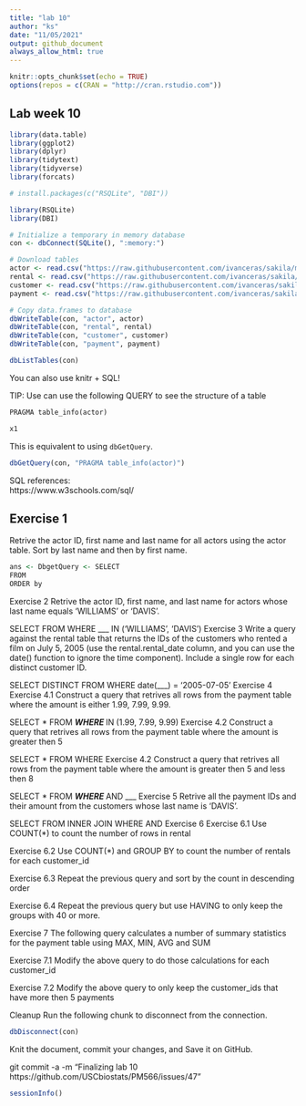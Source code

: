 ```yaml
---
title: "lab 10"
author: "ks"
date: "11/05/2021"
output: github_document
always_allow_html: true
---
```


```r
knitr::opts_chunk$set(echo = TRUE)
options(repos = c(CRAN = "http://cran.rstudio.com"))
```

## Lab week 10 

```r
library(data.table)
library(ggplot2)
library(dplyr)
library(tidytext)
library(tidyverse)
library(forcats)

# install.packages(c("RSQLite", "DBI"))

library(RSQLite)
library(DBI)
```

```r
# Initialize a temporary in memory database
con <- dbConnect(SQLite(), ":memory:")
```


```r
# Download tables
actor <- read.csv("https://raw.githubusercontent.com/ivanceras/sakila/master/csv-sakila-db/actor.csv")
rental <- read.csv("https://raw.githubusercontent.com/ivanceras/sakila/master/csv-sakila-db/rental.csv")
customer <- read.csv("https://raw.githubusercontent.com/ivanceras/sakila/master/csv-sakila-db/customer.csv")
payment <- read.csv("https://raw.githubusercontent.com/ivanceras/sakila/master/csv-sakila-db/payment_p2007_01.csv")
```


```r
# Copy data.frames to database
dbWriteTable(con, "actor", actor)
dbWriteTable(con, "rental", rental)
dbWriteTable(con, "customer", customer)
dbWriteTable(con, "payment", payment)
```

```r
dbListTables(con)
```

You can also use knitr + SQL!

TIP: Use can use the following QUERY to see the structure of a table

```sql
PRAGMA table_info(actor)
```

```r
x1
```
This is equivalent to using `dbGetQuery`.

```r
dbGetQuery(con, "PRAGMA table_info(actor)")
```


SQL references:  
https://www.w3schools.com/sql/

## Exercise 1  
Retrive the actor ID, first name and last name for all actors using the actor table. Sort by last name and then by first name.

```r
ans <- DbgetQuery <- SELECT
FROM
ORDER by
```



Exercise 2
Retrive the actor ID, first name, and last name for actors whose last name equals ‘WILLIAMS’ or ‘DAVIS’.

SELECT 
FROM 
WHERE ___ IN ('WILLIAMS', 'DAVIS')
Exercise 3
Write a query against the rental table that returns the IDs of the customers who rented a film on July 5, 2005 (use the rental.rental_date column, and you can use the date() function to ignore the time component). Include a single row for each distinct customer ID.

SELECT DISTINCT 
FROM 
WHERE date(___) = '2005-07-05'
Exercise 4
Exercise 4.1
Construct a query that retrives all rows from the payment table where the amount is either 1.99, 7.99, 9.99.

SELECT *
FROM ___
WHERE ___ IN (1.99, 7.99, 9.99)
Exercise 4.2
Construct a query that retrives all rows from the payment table where the amount is greater then 5

SELECT *
FROM 
WHERE 
Exercise 4.2
Construct a query that retrives all rows from the payment table where the amount is greater then 5 and less then 8

SELECT *
FROM ___
WHERE ___ AND ___
Exercise 5
Retrive all the payment IDs and their amount from the customers whose last name is ‘DAVIS’.

SELECT 
FROM 
  INNER JOIN 
WHERE 
AND 
Exercise 6
Exercise 6.1
Use COUNT(*) to count the number of rows in rental

Exercise 6.2
Use COUNT(*) and GROUP BY to count the number of rentals for each customer_id

Exercise 6.3
Repeat the previous query and sort by the count in descending order

Exercise 6.4
Repeat the previous query but use HAVING to only keep the groups with 40 or more.

Exercise 7
The following query calculates a number of summary statistics for the payment table using MAX, MIN, AVG and SUM

Exercise 7.1
Modify the above query to do those calculations for each customer_id

Exercise 7.2
Modify the above query to only keep the customer_ids that have more then 5 payments

Cleanup
Run the following chunk to disconnect from the connection.
 

```r
dbDisconnect(con)
```


Knit the document, commit your changes, and Save it on GitHub. 

git commit -a -m "Finalizing lab 10 https://github.com/USCbiostats/PM566/issues/47"


```r
sessionInfo()
```

